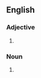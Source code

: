 ==English==

===Adjective===
{{infl|en|adjective}}

# {{obsolete spelling of|kind}}

===Noun===
{{en-noun}}

# {{obsolete spelling of|kind}}